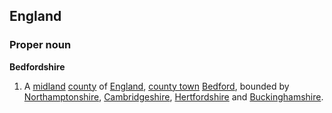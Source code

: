 ==England==
===Proper noun===
'''Bedfordshire'''
{{wikipedia}}
# A [[midland]] [[county]] of [[England]], [[county town]] [[Bedford]], bounded by [[Northamptonshire]], [[Cambridgeshire]], [[Hertfordshire]] and [[Buckinghamshire]].
